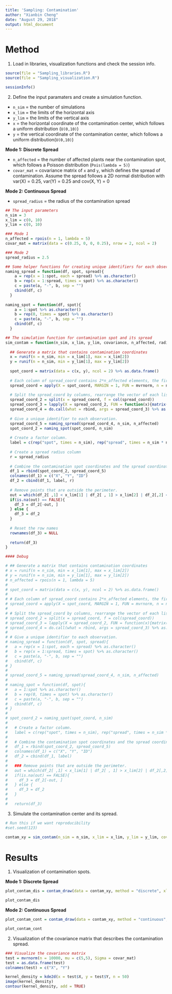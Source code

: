 ```yaml
---
title: 'Sampling: Contamination'
author: "Xianbin Cheng"
date: "August 29, 2018"
output: html_document
---
```


# Method #

1. Load in libraries, visualization functions and check the session info.

```r
source(file = "Sampling_libraries.R")
source(file = "Sampling_visualization.R")
```

```r
sessionInfo()
```

2. Define the input paramaters and create a simulation function.

* `n_sim` = the number of simulations  
* `x_lim` = the limits of the horizontal axis  
* `y_lim` = the limits of the vertical axis  
* `x` = the horizontal coordinate of the contamination center, which follows a uniform distribution (`U(0,10)`)
* `y` = the vertical coordinate of the contamination center, which follows a uniform distribution(`U(0,10)`)  

**Mode 1: Discrete Spread**

* `n_affected` = the number of affected plants near the contamination spot, which follows a Poisson distribution (`Pois(lambda = 5)`)   
* `covar_mat` = covariance matrix of `x` and `y`, which defines the spread of contamination. Assume the spread follows a 2D normal distribution with var(X) = 0.25, var(Y) = 0.25 and cov(X, Y) = 0  

**Mode 2: Continuous Spread**

* `spread_radius` = the radius of the contamination spread

```r
## The input parameters
n_sim = 3
x_lim = c(0, 10)
y_lim = c(0, 10)

### Mode 1
n_affected = rpois(n = 1, lambda = 5)
covar_mat = matrix(data = c(0.25, 0, 0, 0.25), nrow = 2, ncol = 2)

### Mode 2
spread_radius = 2.5
```

```r
## Some helper functions for creating unique identifiers for each observation.
naming_spread = function(df, spot, spread){
    a = rep(x = 1:spot, each = spread) %>% as.character()
    b = rep(x = 1:spread, times = spot) %>% as.character()
    c = paste(a, "-", b, sep = "")
    cbind(df, c)
  }
  
naming_spot = function(df, spot){
    a = 1:spot %>% as.character()
    b = rep(0, times = spot) %>% as.character()
    c = paste(a, "-", b, sep = "")
    cbind(df, c)
  }

## The simulation function for contamination spot and its spread
sim_contam = function(n_sim, x_lim, y_lim, covariance, n_affected, radius){
  
  ## Generate a matrix that contains contamination coordinates
  x = runif(n = n_sim, min = x_lim[1], max = x_lim[2])
  y = runif(n = n_sim, min = y_lim[1], max = y_lim[2])
  
  spot_coord = matrix(data = c(x, y), ncol = 2) %>% as.data.frame()
  
  # Each column of spread_coord contains 2*n_affected elements, the first n_affected elements are random numbers generated from mat_1[1,1] and the second n_affected elements are random numbers generated from mat_1[1,2]
  spread_coord = apply(X = spot_coord, MARGIN = 1, FUN = mvrnorm, n = n_affected, Sigma = covar_mat)
  
  # Split the spread_coord by columns, rearrange the vector of each list into an nx2 matrix, then combine these matrices by row.
  spread_coord_2 = split(x = spread_coord, f = col(spread_coord))
  spread_coord_3 = lapply(X = spread_coord_2, FUN = function(x){matrix(x, ncol = 2)})
  spread_coord_4 = do.call(what = rbind, args = spread_coord_3) %>% as.data.frame()
  
  # Give a unique identifier to each observation.
  spread_coord_5 = naming_spread(spread_coord_4, n_sim, n_affected)
  spot_coord_2 = naming_spot(spot_coord, n_sim)
  
  # Create a factor column.
  label = c(rep("spot", times = n_sim), rep("spread", times = n_sim * n_affected))
  
  # Create a spread radius column
  r = spread_radius
  
  # Combine the contamination spot coordinates and the spread coordinates, and then combine the factor column and the spread radius column.
  df_1 = rbind(spot_coord_2, spread_coord_5)
  colnames(df_1) = c("X", "Y", "ID")
  df_2 = cbind(df_1, label, r)
  
  # Remove points that are outside the perimeter.
  out = which(df_2[ ,1] < x_lim[1] | df_2[ , 1] > x_lim[2] | df_2[,2] < y_lim[1] | df_2[,2] > y_lim[2], arr.ind = TRUE)[1]
  if(is.na(out) == FALSE){
    df_3 = df_2[-out, ]
  } else {
    df_3 = df_2
  }
  
  # Reset the row names
  rownames(df_3) = NULL
  
  return(df_3)
}
```

```r
#### Debug

# ## Generate a matrix that contains contamination coordinates
# x = runif(n = n_sim, min = x_lim[1], max = x_lim[2])
# y = runif(n = n_sim, min = y_lim[1], max = y_lim[2])
# n_affected = rpois(n = 1, lambda = 5)
# 
# spot_coord = matrix(data = c(x, y), ncol = 2) %>% as.data.frame()
# 
# # Each column of spread_coord contains 2*n_affected elements, the first n_affected elements are random numbers generated from mat_1[1,1] and the second n_affected elements are random numbers generated from mat_1[1,2]
# spread_coord = apply(X = spot_coord, MARGIN = 1, FUN = mvrnorm, n = n_affected, Sigma = covar_mat)
# 
# # Split the spread_coord by columns, rearrange the vector of each list into an nx2 matrix, then combine these matrices by row.
# spread_coord_2 = split(x = spread_coord, f = col(spread_coord))
# spread_coord_3 = lapply(X = spread_coord_2, FUN = function(x){matrix(x, ncol = 2)})
# spread_coord_4 = do.call(what = rbind, args = spread_coord_3) %>% as.data.frame()
# 
# # Give a unique identifier to each observation.
# naming_spread = function(df, spot, spread){
#   a = rep(x = 1:spot, each = spread) %>% as.character()
#   b = rep(x = 1:spread, times = spot) %>% as.character()
#   c = paste(a, "-", b, sep = "")
#   cbind(df, c)
# }
# 
# spread_coord_5 = naming_spread(spread_coord_4, n_sim, n_affected)
# 
# naming_spot = function(df, spot){
#   a = 1:spot %>% as.character()
#   b = rep(0, times = spot) %>% as.character()
#   c = paste(a, "-", b, sep = "")
#   cbind(df, c)
# }
# 
# spot_coord_2 = naming_spot(spot_coord, n_sim)
# 
#   # Create a factor column.
#   label = c(rep("spot", times = n_sim), rep("spread", times = n_sim * n_affected))
# 
#   # Combine the contamination spot coordinates and the spread coordinates, and then combine the factor column.
#   df_1 = rbind(spot_coord_2, spread_coord_5)
#   colnames(df_1) = c("X", "Y", "ID")
#   df_2 = cbind(df_1, label)
# 
#   ### Remove points that are outside the perimeter.
#   out = which(df_2[ ,1] < x_lim[1] | df_2[ , 1] > x_lim[2] | df_2[,2] < y_lim[1] | df_2[,2] > y_lim[2], arr.ind = TRUE)[1]
#   if(is.na(out) == FALSE){
#     df_3 = df_2[-out, ]
#   } else {
#     df_3 = df_2
#   }
# 
#   return(df_3)

```

3. Simulate the contamination center and its spread.

```r
# Run this if we want reproducibility
#set.seed(123)
```

```r
contam_xy = sim_contam(n_sim = n_sim, x_lim = x_lim, y_lim = y_lim, covariance = covar_mat, n_affected = n_affected, radius = spread_radius) 
```

# Results #

1. Visualization of contamination spots.

**Mode 1: Discrete Spread**

```r
plot_contam_dis = contam_draw(data = contam_xy, method = "discrete", xlim = x_lim, ylim = y_lim)
```

```r
plot_contam_dis
```

**Mode 2: Continuous Spread**

```r
plot_contam_cont = contam_draw(data = contam_xy, method = "continuous", xlim = x_lim, ylim = y_lim)
```

```r
plot_contam_cont
```



2. Visualization of the covariance matrix that describes the contamination spread.

```r
### Visualize the covariance matrix
test = mvrnorm(n = 10000, mu = c(5,5), Sigma = covar_mat)
test = as.data.frame(test)
colnames(test) = c("X", "Y")

kernel_density = kde2d(x = test$X, y = test$Y, n = 50)
image(kernel_density)
contour(kernel_density, add = TRUE)
```

